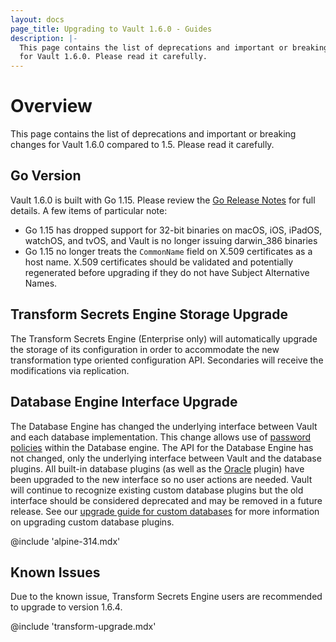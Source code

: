 ```yaml
---
layout: docs
page_title: Upgrading to Vault 1.6.0 - Guides
description: |-
  This page contains the list of deprecations and important or breaking changes
  for Vault 1.6.0. Please read it carefully.
---
```


# Overview

This page contains the list of deprecations and important or breaking changes
for Vault 1.6.0 compared to 1.5. Please read it carefully.

## Go Version

Vault 1.6.0 is built with Go 1.15. Please review the [Go Release
Notes](https://golang.org/doc/go1.15) for full details. A few items of
particular note:

- Go 1.15 has dropped support for 32-bit binaries on macOS, iOS, iPadOS,
  watchOS, and tvOS, and Vault is no longer issuing darwin_386 binaries
- Go 1.15 no longer treats the `CommonName` field on X.509 certificates as a
  host name. X.509 certificates should be validated and potentially regenerated
  before upgrading if they do not have Subject Alternative Names.

## Transform Secrets Engine Storage Upgrade

The Transform Secrets Engine (Enterprise only) will automatically upgrade the
storage of its configuration in order to accommodate the new transformation
type oriented configuration API. Secondaries will receive the
modifications via replication.

## Database Engine Interface Upgrade

The Database Engine has changed the underlying interface between Vault and each database
implementation. This change allows use of [password policies](/docs/concepts/password-policies)
within the Database engine. The API for the Database Engine has not changed, only the underlying
interface between Vault and the database plugins. All built-in database plugins (as well as the
[Oracle](https://github.com/hashicorp/vault-plugin-database-oracle) plugin) have been upgraded to
the new interface so no user actions are needed. Vault will continue to recognize existing custom
database plugins but the old interface should be considered deprecated and may be removed in a
future release. See our [upgrade guide for custom databases](/docs/secrets/databases/custom) for
more information on upgrading custom database plugins.

@include 'alpine-314.mdx'

## Known Issues

Due to the known issue, Transform Secrets Engine users are recommended to upgrade to version 1.6.4.

@include 'transform-upgrade.mdx'
